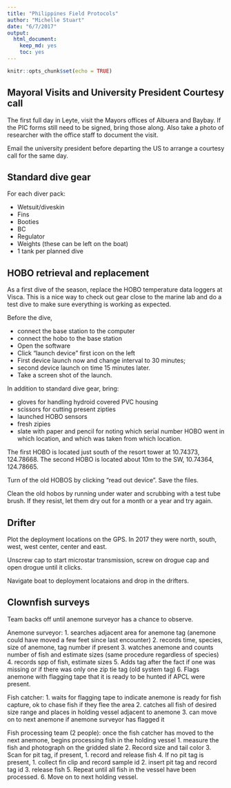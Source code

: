 ```yaml
---
title: "Philippines Field Protocols"
author: "Michelle Stuart"
date: "6/7/2017"
output: 
  html_document: 
    keep_md: yes
    toc: yes
---
```


```r
knitr::opts_chunk$set(echo = TRUE)
```

## Mayoral Visits and University President Courtesy call

The first full day in Leyte, visit the Mayors offices of Albuera and Baybay.  If the PIC forms still need to be signed, bring those along.  Also take a photo of researcher with the office staff to document the visit.  

Email the university president before departing the US to arrange a courtesy call for the same day.

## Standard dive gear
For each diver pack:

* Wetsuit/diveskin
+ Fins
+ Booties
+ BC
+ Regulator
+ Weights (these can be left on the boat)
+ 1 tank per planned dive

## HOBO retrieval and replacement

As a first dive of the season, replace the HOBO temperature data loggers at Visca.  This is a nice way to check out gear close to the marine lab and do a test dive to make sure everything is working as expected.

Before the dive,

* connect the base station to the computer
* connect the hobo to the base station
+ Open the software
+ Click “launch device” first icon on the left 
+ First device launch now and change interval to 30 minutes; 
+ second device launch on time 15 minutes later.
+ Take a screen shot of the launch.

In addition to standard dive gear, bring:

* gloves for handling hydroid covered PVC housing
+ scissors for cutting present zipties
+ launched HOBO sensors
+ fresh zipies
+ slate with paper and pencil for noting which serial number HOBO went in which location, and which was taken from which location.

The first HOBO is located just south of the resort tower at 10.74373, 124.78668.
The second HOBO is located about 10m to the SW, 10.74364, 124.78665.

Turn of the old HOBOS by clicking “read out device”.  Save the files.

Clean the old hobos by running under water and scrubbing with a test tube brush.  If they resist, let them dry out for a month or a year and try again. 

## Drifter 
Plot the deployment locations on the GPS.  In 2017 they were north, south, west, west center, center and east.

Unscrew cap to start microstar transmission, screw on drogue cap and open drogue until it clicks.

Navigate boat to deployment locataions and drop in the drifters.

## Clownfish surveys
Team backs off until anemone surveyor has a chance to observe.

Anemone surveyor:
1. searches adjacent area for anemone tag (anemone could have moved a few feet since last encounter)
2. records time, species, size of anemone, tag number if present
3. watches anemone and counts number of fish and estimate sizes (same procedure regardless of species)
4. records spp of fish, estimate sizes
5. Adds tag after the fact if one was missing or if there was only one zip tie tag (old system tag)
6. Flags anemone with flagging tape that it is ready to be hunted if APCL were present.

Fish catcher:
1. waits for flagging tape to indicate anemone is ready for fish capture, ok to chase fish if they flee the area
2. catches all fish of desired size range and places in holding vessel adjacent to anemone
3. can move on to next anemone if anemone surveyor has flagged it

Fish processing team (2 people):
once the fish catcher has moved to the next anemone, begins processing fish in the holding vessel
1. measure the fish and photograph on the gridded slate
2. Record size and tail color
3. Scan for pit tag, if present, 
    1. record and release fish
4. If no pit tag is present, 
    1. collect fin clip and record sample id
    2. insert pit tag and record tag id
    3. release fish
5. Repeat until all fish in the vessel have been processed.
6. Move on to next holding vessel.
